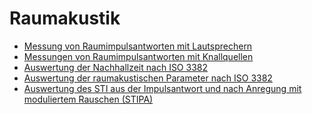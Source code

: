 # Raumakustik

- [Messung von Raumimpulsantworten mit Lautsprechern](/de/help/adda/frequency-response)
- [Messungen von Raumimpulsantworten mit Knallquellen](/de/help/adda/ad-only)
- [Auswertung der Nachhallzeit nach ISO 3382](/de/help/edit/integrated-impulse-response-processing)
- [Auswertung der raumakustischen Parameter nach ISO 3382](/de/help/info/room-acoustics)
- [Auswertung des STI aus der Impulsantwort und nach Anregung mit moduliertem Rauschen (STIPA)](/de/help/info/sti-impuse-response-und-stipa)